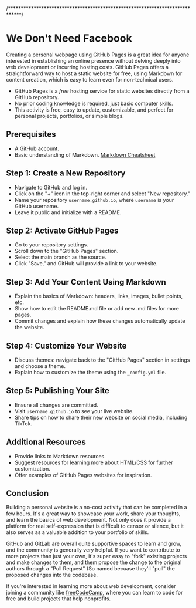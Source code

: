 /*****************************************************************************/

# We Don't Need Facebook

Creating a personal webpage using GitHub Pages is a great idea for anyone interested in establishing an online presence without delving deeply into web development or incurring hosting costs. GitHub Pages offers a straightforward way to host a static website for free, using Markdown for content creation, which is easy to learn even for non-technical users.

- GitHub Pages is a _free_ hosting service for static websites directly from a GitHub repository.
- No prior coding knowledge is required, just basic computer skills.
- This activity is free, easy to update, customizable, and perfect for personal projects, portfolios, or simple blogs.

## Prerequisites
- A GitHub account.
- Basic understanding of Markdown. [Markdown Cheatsheet](https://learnxinyminutes.com/docs/markdown/)

## Step 1: Create a New Repository
- Navigate to GitHub and log in.
- Click on the "+" icon in the top-right corner and select "New repository."
- Name your repository `username.github.io`, where `username` is your GitHub username.
- Leave it public and initialize with a README.

## Step 2: Activate GitHub Pages
- Go to your repository settings.
- Scroll down to the "GitHub Pages" section.
- Select the main branch as the source.
- Click "Save," and GitHub will provide a link to your website.

## Step 3: Add Your Content Using Markdown
- Explain the basics of Markdown: headers, links, images, bullet points, etc.
- Show how to edit the README.md file or add new .md files for more pages.
- Commit changes and explain how these changes automatically update the website.

## Step 4: Customize Your Website
- Discuss themes: navigate back to the "GitHub Pages" section in settings and choose a theme.
- Explain how to customize the theme using the `_config.yml` file.

## Step 5: Publishing Your Site
- Ensure all changes are committed.
- Visit `username.github.io` to see your live website.
- Share tips on how to share their new website on social media, including TikTok.

## Additional Resources
- Provide links to Markdown resources.
- Suggest resources for learning more about HTML/CSS for further customization.
- Offer examples of GitHub Pages websites for inspiration.

## Conclusion

Building a personal website is a no-cost activity that can be completed in a few hours. It's a great way to showcase your work, share your thoughts, and learn the basics of web development. Not only does it provide a platform for real self-expression that is difficult to censor or silence, but it also serves as a valuable addition to your portfolio of skills.

GitHub and GitLab are overall quite supportive spaces to learn and grow, and the community is generally very helpful. If you want to contribute to more projects than just your own, it's super easy to "fork" existing projects and make changes to them, and them propose the change to the original authors through a "Pull Request" (So named becuase they'll "pull" the proposed changes into the codebase.

If you're interested in learning more about web development, consider joining a community like [freeCodeCamp](https://www.freecodecamp.org/learn), where you can learn to code for free and build projects that help nonprofits.
